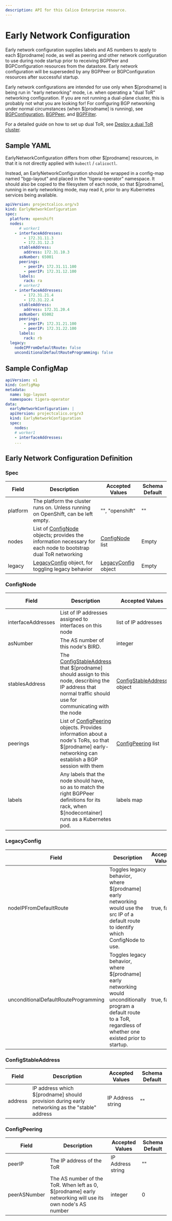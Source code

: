 ```yaml
---
description: API for this Calico Enterprise resource.
---
```


# Early Network Configuration

Early network configuration supplies labels and AS numbers to apply to each
$[prodname] node, as well as peering and other network configuration to use during node
startup prior to receiving BGPPeer and BGPConfiguration resources from the datastore.
Early network configuration will be superseded by any BGPPeer or BGPConfiguration
resources after successful startup.

Early network configurations are intended for use only when $[prodname] is being run in "early networking" mode, i.e. when operating a "dual ToR" networking configuration. If you are not running a dual-plane cluster, this is probably not what you are looking for!
For configuring BGP networking under normal circumstances (when $[prodname] is running), see [BGPConfiguration](bgpconfig.mdx), [BGPPeer](bgppeer.mdx), and [BGPFilter](bgpfilter.mdx).

For a detailed guide on how to set up dual ToR, see [Deploy a dual ToR cluster](../../networking/configuring/dual-tor.mdx).


## Sample YAML
EarlyNetworkConfiguration differs from other $[prodname] resources, in that it is not directly applied with `kubectl` / `calicoctl`.

Instead, an EarlyNetworkConfiguration should be wrapped in a config-map named "bgp-layout" and placed in the "tigera-operator" namespace. It should also be copied to the filesystem of each node,
so that $[prodname], running in early networking mode, may read it, prior to any Kubernetes services being available.

```yaml
apiVersion: projectcalico.org/v3
kind: EarlyNetworkConfiguration
spec:
  platform: openshift
  nodes:
      # worker1
    - interfaceAddresses:
        - 172.31.11.3
        - 172.31.12.3
      stableAddress:
        address: 172.31.10.3
      asNumber: 65001
      peerings:
        - peerIP: 172.31.11.100
        - peerIP: 172.31.12.100
      labels:
        rack: ra
      # worker2
    - interfaceAddresses:
        - 172.31.21.4
        - 172.31.22.4
      stableAddress:
        address: 172.31.20.4
      asNumber: 65002
      peerings:
        - peerIP: 172.31.21.100
        - peerIP: 172.31.22.100
      labels:
        rack: rb
  legacy:
    nodeIPFromDefaultRoute: false
    unconditionalDefaultRouteProgramming: false
```

## Sample ConfigMap

```yaml noValidation
apiVersion: v1
kind: ConfigMap
metadata:
  name: bgp-layout
  namespace: tigera-operator
data:
  earlyNetworkConfiguration: |
  apiVersion: projectcalico.org/v3
  kind: EarlyNetworkConfiguration
  spec:
    nodes:
    # worker1
    - interfaceAddresses:
    ...
```

## Early Network Configuration Definition
### Spec
| Field    | Description                                                                                                                  | Accepted Values                      | Schema Default |
| -------- | ---------------------------------------------------------------------------------------------------------------------------- | ------------------------------------ | -------------- |
| platform | The platform the cluster runs on. Unless running on OpenShift, can be left empty.                                            | "", "openshift"                      | ""             |
| nodes    | List of [ConfigNode](#confignode) objects; provides the information necessary for each node to bootstrap dual ToR networking | [ConfigNode](#confignode) list       | Empty          |
| legacy   | [LegacyConfig](#legacyconfig) object, for toggling legacy behavior                                                           | [LegacyConfig](#legacyconfig) object | Empty          |

### ConfigNode
| Field              | Description                                                                                                                                                                            | Accepted Values                                                 | Schema Default |
| ------------------ | -------------------------------------------------------------------------------------------------------------------------------------------------------------------------------------- | --------------------------------------------------------------- | -------------- |
| interfaceAddresses | List of IP addresses assigned to interfaces on this node                                                                                                                               | list of IP addresses                                            | Empty          |
| asNumber           | The AS number of this node's BIRD.                                                                                                                                                     | integer                                                         | 0              |
| stablesAddress     | The [ConfigStableAddress](#configstableaddress) that $[prodname] should assign to this node, describing the IP address that normal traffic should use for communicating with the node | [ConfigStableAddress](#configstableaddress) object              | Empty          |
| peerings           | List of [ConfigPeering](#configpeering) objects. Provides information about a node's ToRs, so that $[prodname] early-networking can establish a BGP session with them                 | [ConfigPeering](#configpeering) list                            | Empty          |
| labels             | Any labels that the node should have, so as to match the right BGPPeer definitions for its rack, when $[nodecontainer] runs as a Kubernetes pod.                                      | labels map                                                      | Empty          |

### LegacyConfig
| Field                                 | Description                                                                                                                                                              | Accepted Values | Schema Default |
| ------------------------------------- | ------------------------------------------------------------------------------------------------------------------------------------------------------------------------ | --------------- | -------------- |
| nodeIPFromDefaultRoute                | Toggles legacy behavior, where $[prodname] early networking would use the src IP of a default route to identify which ConfigNode to use.                                | true, false     | false          |
| unconditionalDefaultRouteProgramming  | Toggles legacy behavior, where $[prodname] early networking would unconditionally program a default route to a ToR, regardless of whether one existed prior to startup. | true, false     | false          |

### ConfigStableAddress
| Field                                 | Description                                                     | Accepted Values   | Schema Default |
| ------------------------------------- | --------------------------------------------------------------- | ----------------- | -------------- |
| address | IP address which $[prodname] should provision during early networking as the "stable" address | IP Address string | ""             |

### ConfigPeering
| Field        | Description                                                                                               | Accepted Values   | Schema Default |
| ------------ | --------------------------------------------------------------------------------------------------------- | ----------------- | -------------- |
| peerIP       | The IP address of the ToR                                                                                 | IP Address string | ""             |
| peerASNumber | The AS number of the ToR. When left as 0, $[prodname] early networking will use its own node's AS number | integer           | 0              |
